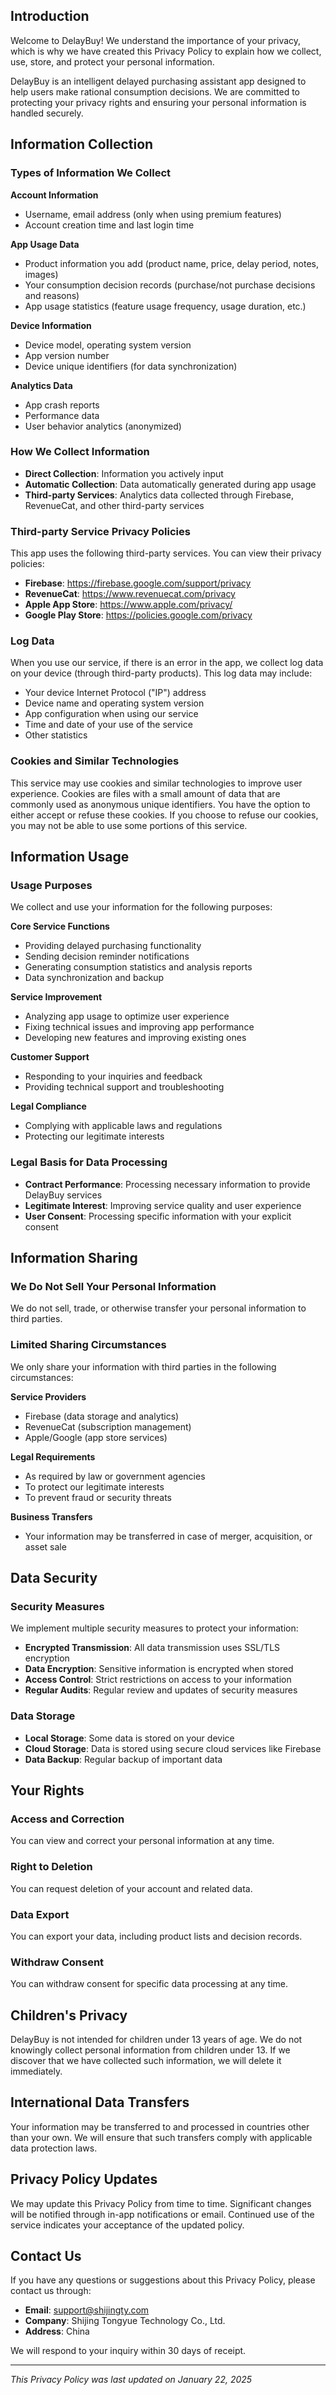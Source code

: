 ## Introduction

Welcome to DelayBuy! We understand the importance of your privacy, which is why we have created this Privacy Policy to explain how we collect, use, store, and protect your personal information.

DelayBuy is an intelligent delayed purchasing assistant app designed to help users make rational consumption decisions. We are committed to protecting your privacy rights and ensuring your personal information is handled securely.

## Information Collection

### Types of Information We Collect

**Account Information**
- Username, email address (only when using premium features)
- Account creation time and last login time

**App Usage Data**
- Product information you add (product name, price, delay period, notes, images)
- Your consumption decision records (purchase/not purchase decisions and reasons)
- App usage statistics (feature usage frequency, usage duration, etc.)

**Device Information**
- Device model, operating system version
- App version number
- Device unique identifiers (for data synchronization)

**Analytics Data**
- App crash reports
- Performance data
- User behavior analytics (anonymized)

### How We Collect Information

- **Direct Collection**: Information you actively input
- **Automatic Collection**: Data automatically generated during app usage
- **Third-party Services**: Analytics data collected through Firebase, RevenueCat, and other third-party services

### Third-party Service Privacy Policies

This app uses the following third-party services. You can view their privacy policies:

- **Firebase**: https://firebase.google.com/support/privacy
- **RevenueCat**: https://www.revenuecat.com/privacy
- **Apple App Store**: https://www.apple.com/privacy/
- **Google Play Store**: https://policies.google.com/privacy

### Log Data

When you use our service, if there is an error in the app, we collect log data on your device (through third-party products). This log data may include:
- Your device Internet Protocol ("IP") address
- Device name and operating system version
- App configuration when using our service
- Time and date of your use of the service
- Other statistics

### Cookies and Similar Technologies

This service may use cookies and similar technologies to improve user experience. Cookies are files with a small amount of data that are commonly used as anonymous unique identifiers. You have the option to either accept or refuse these cookies. If you choose to refuse our cookies, you may not be able to use some portions of this service.

## Information Usage

### Usage Purposes

We collect and use your information for the following purposes:

**Core Service Functions**
- Providing delayed purchasing functionality
- Sending decision reminder notifications
- Generating consumption statistics and analysis reports
- Data synchronization and backup

**Service Improvement**
- Analyzing app usage to optimize user experience
- Fixing technical issues and improving app performance
- Developing new features and improving existing ones

**Customer Support**
- Responding to your inquiries and feedback
- Providing technical support and troubleshooting

**Legal Compliance**
- Complying with applicable laws and regulations
- Protecting our legitimate interests

### Legal Basis for Data Processing

- **Contract Performance**: Processing necessary information to provide DelayBuy services
- **Legitimate Interest**: Improving service quality and user experience
- **User Consent**: Processing specific information with your explicit consent

## Information Sharing

### We Do Not Sell Your Personal Information

We do not sell, trade, or otherwise transfer your personal information to third parties.

### Limited Sharing Circumstances

We only share your information with third parties in the following circumstances:

**Service Providers**
- Firebase (data storage and analytics)
- RevenueCat (subscription management)
- Apple/Google (app store services)

**Legal Requirements**
- As required by law or government agencies
- To protect our legitimate interests
- To prevent fraud or security threats

**Business Transfers**
- Your information may be transferred in case of merger, acquisition, or asset sale

## Data Security

### Security Measures

We implement multiple security measures to protect your information:

- **Encrypted Transmission**: All data transmission uses SSL/TLS encryption
- **Data Encryption**: Sensitive information is encrypted when stored
- **Access Control**: Strict restrictions on access to your information
- **Regular Audits**: Regular review and updates of security measures

### Data Storage

- **Local Storage**: Some data is stored on your device
- **Cloud Storage**: Data is stored using secure cloud services like Firebase
- **Data Backup**: Regular backup of important data

## Your Rights

### Access and Correction

You can view and correct your personal information at any time.

### Right to Deletion

You can request deletion of your account and related data.

### Data Export

You can export your data, including product lists and decision records.

### Withdraw Consent

You can withdraw consent for specific data processing at any time.

## Children's Privacy

DelayBuy is not intended for children under 13 years of age. We do not knowingly collect personal information from children under 13. If we discover that we have collected such information, we will delete it immediately.

## International Data Transfers

Your information may be transferred to and processed in countries other than your own. We will ensure that such transfers comply with applicable data protection laws.

## Privacy Policy Updates

We may update this Privacy Policy from time to time. Significant changes will be notified through in-app notifications or email. Continued use of the service indicates your acceptance of the updated policy.

## Contact Us

If you have any questions or suggestions about this Privacy Policy, please contact us through:

- **Email**: support@shijingty.com
- **Company**: Shijing Tongyue Technology Co., Ltd.
- **Address**: China

We will respond to your inquiry within 30 days of receipt.

---

*This Privacy Policy was last updated on January 22, 2025*

